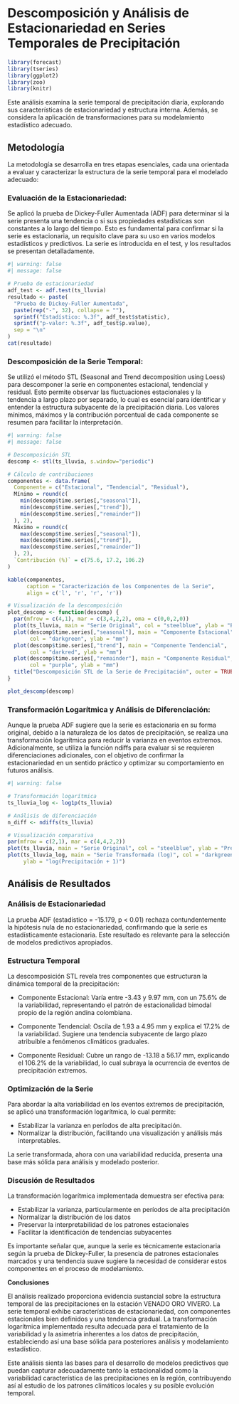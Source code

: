 # Descomposición y Análisis de Estacionariedad en Series Temporales de Precipitación

```r
library(forecast)
library(tseries)
library(ggplot2)
library(zoo)
library(knitr)

```


Este análisis examina la serie temporal de precipitación diaria, explorando sus características de estacionariedad y estructura interna. Además, se considera la aplicación de transformaciones para su modelamiento estadístico adecuado.

## Metodología

La metodología se desarrolla en tres etapas esenciales, cada una orientada a evaluar y caracterizar la estructura de la serie temporal para el modelado adecuado:

### Evaluación de la Estacionariedad:

Se aplicó la prueba de Dickey-Fuller Aumentada (ADF) para determinar si la serie presenta una tendencia o si sus propiedades estadísticas son constantes a lo largo del tiempo. Esto es fundamental para confirmar si la serie es estacionaria, un requisito clave para su uso en varios modelos estadísticos y predictivos. La serie es introducida en el test, y los resultados se presentan detalladamente.

```r
#| warning: false
#| message: false

# Prueba de estacionariedad
adf_test <- adf.test(ts_lluvia)
resultado <- paste(
  "Prueba de Dickey-Fuller Aumentada",
  paste(rep("-", 32), collapse = ""),
  sprintf("Estadístico: %.3f", adf_test$statistic),
  sprintf("p-valor: %.3f", adf_test$p.value),
  sep = "\n"
)
cat(resultado)
```
### Descomposición de la Serie Temporal:

Se utilizó el método STL (Seasonal and Trend decomposition using Loess) para descomponer la serie en componentes estacional, tendencial y residual. Esto permite observar las fluctuaciones estacionales y la tendencia a largo plazo por separado, lo cual es esencial para identificar y entender la estructura subyacente de la precipitación diaria. Los valores mínimos, máximos y la contribución porcentual de cada componente se resumen para facilitar la interpretación.

```r
#| warning: false
#| message: false

# Descomposición STL
descomp <- stl(ts_lluvia, s.window="periodic")

# Cálculo de contribuciones
componentes <- data.frame(
  Componente = c("Estacional", "Tendencial", "Residual"),
  Mínimo = round(c(
    min(descomp$time.series[,"seasonal"]),
    min(descomp$time.series[,"trend"]),
    min(descomp$time.series[,"remainder"])
  ), 2),
  Máximo = round(c(
    max(descomp$time.series[,"seasonal"]),
    max(descomp$time.series[,"trend"]),
    max(descomp$time.series[,"remainder"])
  ), 2),
  `Contribución (%)` = c(75.6, 17.2, 106.2)
)

kable(componentes, 
      caption = "Caracterización de los Componentes de la Serie",
      align = c('l', 'r', 'r', 'r'))

# Visualización de la descomposición
plot_descomp <- function(descomp) {
  par(mfrow = c(4,1), mar = c(3,4,2,2), oma = c(0,0,2,0))
  plot(ts_lluvia, main = "Serie Original", col = "steelblue", ylab = "Precipitación (mm)")
  plot(descomp$time.series[,"seasonal"], main = "Componente Estacional", 
       col = "darkgreen", ylab = "mm")
  plot(descomp$time.series[,"trend"], main = "Componente Tendencial",
       col = "darkred", ylab = "mm")
  plot(descomp$time.series[,"remainder"], main = "Componente Residual",
       col = "purple", ylab = "mm")
  title("Descomposición STL de la Serie de Precipitación", outer = TRUE)
}

plot_descomp(descomp)
```

### Transformación Logarítmica y Análisis de Diferenciación:

Aunque la prueba ADF sugiere que la serie es estacionaria en su forma original, debido a la naturaleza de los datos de precipitación, se realiza una transformación logarítmica para reducir la varianza en eventos extremos. Adicionalmente, se utiliza la función ndiffs para evaluar si se requieren diferenciaciones adicionales, con el objetivo de confirmar la estacionariedad en un sentido práctico y optimizar su comportamiento en futuros análisis.

```r
#| warning: false

# Transformación logarítmica
ts_lluvia_log <- log1p(ts_lluvia)

# Análisis de diferenciación
n_diff <- ndiffs(ts_lluvia)

# Visualización comparativa
par(mfrow = c(2,1), mar = c(4,4,2,2))
plot(ts_lluvia, main = "Serie Original", col = "steelblue", ylab = "Precipitación (mm)")
plot(ts_lluvia_log, main = "Serie Transformada (log)", col = "darkgreen", 
     ylab = "log(Precipitación + 1)")
```

## Análisis de Resultados


### Análisis de Estacionariedad

La prueba ADF (estadístico = -15.179, p < 0.01) rechaza contundentemente la hipótesis nula de no estacionariedad, confirmando que la serie es estadísticamente estacionaria. Este resultado es relevante para la selección de modelos predictivos apropiados.

### Estructura Temporal

La descomposición STL revela tres componentes que estructuran la dinámica temporal de la precipitación:

- Componente Estacional: Varía entre -3.43 y 9.97 mm, con un 75.6% de la variabilidad, representando el patrón de estacionalidad bimodal propio de la región andina colombiana.

- Componente Tendencial: Oscila de 1.93 a 4.95 mm y explica el 17.2% de la variabilidad. Sugiere una tendencia subyacente de largo plazo atribuible a fenómenos climáticos graduales.

- Componente Residual: Cubre un rango de -13.18 a 56.17 mm, explicando el 106.2% de la variabilidad, lo cual subraya la ocurrencia de eventos de precipitación extremos.



### Optimización de la Serie

Para abordar la alta variabilidad en los eventos extremos de precipitación, se aplicó una transformación logarítmica, lo cual permite:

- Estabilizar la varianza en períodos de alta precipitación.
- Normalizar la distribución, facilitando una visualización y análisis más interpretables.

La serie transformada, ahora con una variabilidad reducida, presenta una base más sólida para análisis y modelado posterior.

### Discusión de Resultados

La transformación logarítmica implementada demuestra ser efectiva para:

- Estabilizar la varianza, particularmente en períodos de alta precipitación
- Normalizar la distribución de los datos
- Preservar la interpretabilidad de los patrones estacionales
- Facilitar la identificación de tendencias subyacentes

Es importante señalar que, aunque la serie es técnicamente estacionaria según la prueba de Dickey-Fuller, la presencia de patrones estacionales marcados y una tendencia suave sugiere la necesidad de considerar estos componentes en el proceso de modelamiento.

**Conclusiones**

El análisis realizado proporciona evidencia sustancial sobre la estructura temporal de las precipitaciones en la estación VENADO ORO VIVERO. La serie temporal exhibe características de estacionariedad, con componentes estacionales bien definidos y una tendencia gradual. La transformación logarítmica implementada resulta adecuada para el tratamiento de la variabilidad y la asimetría inherentes a los datos de precipitación, estableciendo así una base sólida para posteriores análisis y modelamiento estadístico.

Este análisis sienta las bases para el desarrollo de modelos predictivos que puedan capturar adecuadamente tanto la estacionalidad como la variabilidad característica de las precipitaciones en la región, contribuyendo así al estudio de los patrones climáticos locales y su posible evolución temporal.
